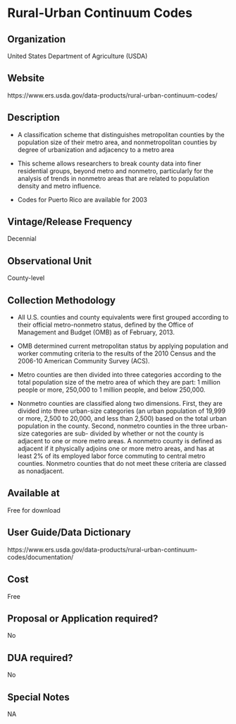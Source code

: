 \mainmatter

<!-- Generated by generateRmd.R; do not edit by hand  -->

# Rural-Urban Continuum Codes

## Organization
United States Department of Agriculture (USDA)

## Website
https://www.ers.usda.gov/data-products/rural-urban-continuum-codes/

## Description
*	A classification scheme that distinguishes metropolitan counties by the population size of their metro area, and nonmetropolitan counties by degree of urbanization and adjacency to a metro area 
*	This scheme allows researchers to break county data into finer residential groups, beyond metro and nonmetro, particularly for the analysis of trends in nonmetro areas that are related to population density and metro influence. 
*	Codes for Puerto Rico are available for 2003

## Vintage/Release Frequency
Decennial

## Observational Unit
County-level

## Collection Methodology
*	All U.S. counties and county equivalents were first grouped according to their official metro-nonmetro status, defined by the Office of Management and Budget (OMB) as of February, 2013. 
*	OMB determined current metropolitan status by applying population and worker commuting criteria to the results of the 2010 Census and the 2006-10 American Community Survey (ACS). 
*	Metro counties are then divided into three categories according to the total population size of the metro area of which they are part: 1 million people or more, 250,000 to 1 million people, and below 250,000. 
*	Nonmetro counties are classified along two dimensions. First, they are divided into three urban-size categories (an urban population of 19,999 or more, 2,500 to 20,000, and less than 2,500) based on the total urban population in the county. Second, nonmetro counties in the three urban-size categories are sub- divided by whether or not the county is adjacent to one or more metro areas. A nonmetro county is defined as adjacent if it physically adjoins one or more metro areas, and has at least 2% of its employed labor force commuting to central metro counties. Nonmetro counties that do not meet these criteria are classed as nonadjacent.

## Available at
Free for download

## User Guide/Data Dictionary
https://www.ers.usda.gov/data-products/rural-urban-continuum-codes/documentation/

## Cost
Free

## Proposal or Application required?
No

## DUA required?
No

## Special Notes
NA

